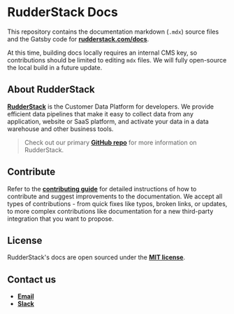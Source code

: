 # RudderStack Docs

This repository contains the documentation markdown (`.mdx`) source files and the Gatsby code for [**rudderstack.com/docs**](https://rudderstack.com/docs/).

At this time, building docs locally requires an internal CMS key, so contributions should be limited to editing `mdx` files. We will fully open-source the local build in a future update.

## About RudderStack

[**RudderStack**](https://rudderstack.com/) is the Customer Data Platform for developers. We provide efficient data pipelines that make it easy to collect data from any application, website or SaaS platform, and activate your data in a data warehouse and other business tools.

> Check out our primary [**GitHub repo**](https://github.com/rudderlabs/rudder-server) for more information on RudderStack.

## Contribute

Refer to the [**contributing guide**](/CONTRIBUTING.mdx) for detailed instructions of how to contribute and suggest improvements to the documentation. We accept all types of contributions - from quick fixes like typos, broken links, or updates, to more complex contributions like documentation for a new third-party integration that you want to propose.

## License

RudderStack's docs are open sourced under the [**MIT license**](/LICENSE.md).

## Contact us

* [**Email**](mailto:%20docs@rudderstack.com)
* [**Slack**](https://rudderstack.com/join-rudderstack-slack-community)
